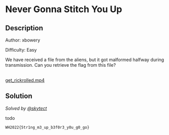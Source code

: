 # Never Gonna Stitch You Up

## Description

Author: xbowery

Difficulty: Easy

We have received a file from the aliens, but it got malformed halfway during transmission. Can you retrieve the flag from this file?

<br />
<a href="/files/whitehacks-2022/get_rickrolled.mp4" download>
  get_rickrolled.mp4
</a>

## Solution

_Solved by [@skytect](https://github.com/skytect)_

todo

`WH2022{5tr1ng_m3_up_b3f0r3_y0u_g0_go}`
